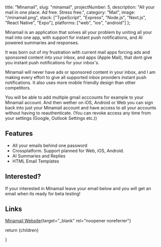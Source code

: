   title: "Minamail",
  slug: "minamail",
  projectNumber: 5,
  description:
    "All your mail in one place. Ad free. Stress free.",
  category: "Mail",
  image: "/minamail.png",
  stack: ["TypeScript", "Express", "Node.js", "Next.js", "React Native", "Expo"],
  platforms: ["web", "ios", "android"]
};


Minamail is an application that solves all your problem by uniting all your mail into one app, with support for instant push notifications, and AI powered summaries and responses.

It was born out of my frustration with current mail apps forcing ads and sponsored content into your inbox, and apps (Apple Mail), that dont give you instant push notifications for your inbox's.

Minamail will never have ads or sponsored content in your inbox, and I am making every effort to give all supported inbox providers instant push notifications. It also uses more mobile friendly design than other competitors. 

You will be able to add multiple gmail acccounts for example to your Minamail account. And then wether on iOS, Android or Web you can sign back into just your Minamail account and have access to all your accounts without having to reauthenticate. (You can revoke access any time from your settings (Google, Outlook Settings etc.))

## Features

- All your emails behind one password
- Crossplatform. Support planned for Web, iOS, Android.
- AI Summaries and Replies
- HTML Email Templates


## Interested?
If your interested in Minamail leave your email below and you will get an email when its ready for beta testing!

## Links

[Minamail Website](http://minamail.app){target="_blank" rel="noopener noreferrer"}


<MailList/>

return <MdxLayout>{children}</MdxLayout>

}




